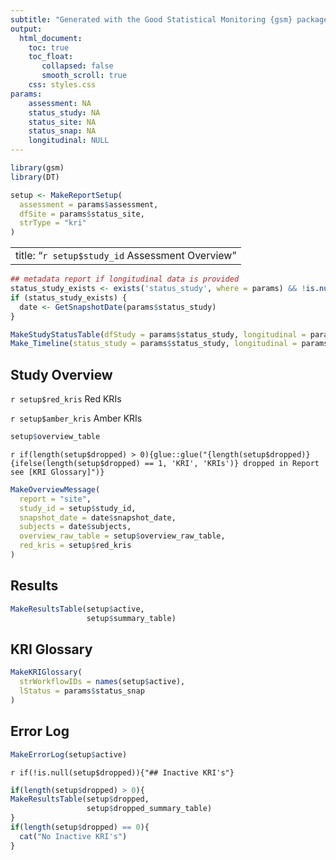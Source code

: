 ```yaml
---
subtitle: "Generated with the Good Statistical Monitoring {gsm} package"
output:
  html_document:
    toc: true
    toc_float:
       collapsed: false
       smooth_scroll: true
    css: styles.css
params:
    assessment: NA
    status_study: NA
    status_site: NA
    status_snap: NA
    longitudinal: NULL
---
```


```r
library(gsm)
library(DT)

setup <- MakeReportSetup(
  assessment = params$assessment, 
  dfSite = params$status_site,
  strType = "kri"
)

```

---
title: "`r setup$study_id` Assessment Overview"
---

::: {#overall-site-select .overall-site-select title="Selected site will be highlighted in all charts for all KRIs."}
:::

```r
## metadata report if longitudinal data is provided
status_study_exists <- exists('status_study', where = params) && !is.null(params$status_study)
if (status_study_exists) {
  date <- GetSnapshotDate(params$status_study)
}
```

```r
MakeStudyStatusTable(dfStudy = params$status_study, longitudinal = params$longitudinal)
Make_Timeline(status_study = params$status_study, longitudinal = params$longitudinal)
```

## Study Overview

::: flag-container
::: {.flag .flag-red}
`r setup$red_kris` Red KRIs
:::

::: {.flag .flag-amber}
`r setup$amber_kris` Amber KRIs
:::
:::

::: gsm-overview-table
```r
setup$overview_table
```

`r if(length(setup$dropped) > 0){glue::glue("{length(setup$dropped)} {ifelse(length(setup$dropped) == 1, 'KRI', 'KRIs')} dropped in Report see [KRI Glossary]")}`

:::

```r
MakeOverviewMessage(
  report = "site",
  study_id = setup$study_id,
  snapshot_date = date$snapshot_date, 
  subjects = date$subjects, 
  overview_raw_table = setup$overview_raw_table, 
  red_kris = setup$red_kris
)

```

## Results

```r
MakeResultsTable(setup$active,
                 setup$summary_table)
```

## KRI Glossary

```r
MakeKRIGlossary(
  strWorkflowIDs = names(setup$active),
  lStatus = params$status_snap
)
```

## Error Log

```r
MakeErrorLog(setup$active)
```

`r if(!is.null(setup$dropped)){"## Inactive KRI's"}`

```r
if(length(setup$dropped) > 0){
MakeResultsTable(setup$dropped,
                 setup$dropped_summary_table)
}
if(length(setup$dropped) == 0){
  cat("No Inactive KRI's")
}
```


```js
```

```js
```

```js
```
